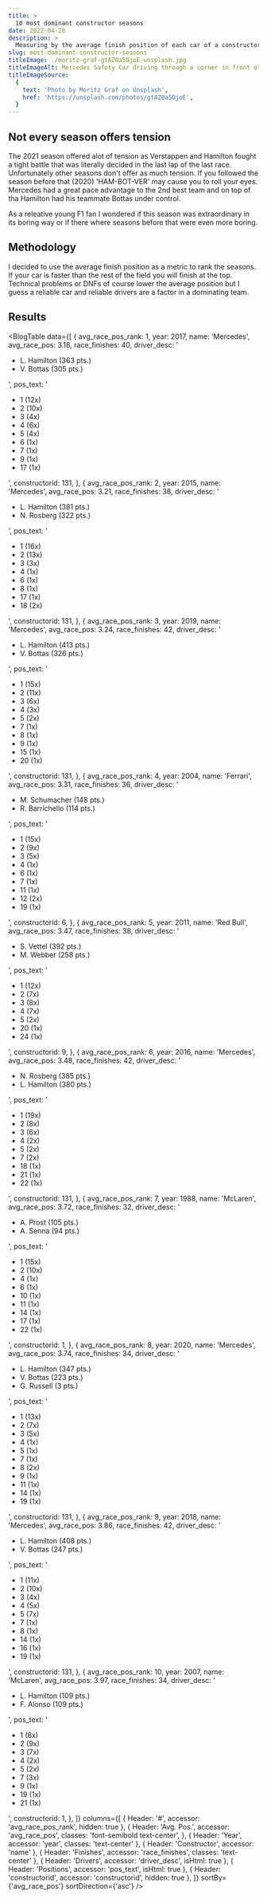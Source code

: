 ```yaml
---
title: >
  10 most dominant constructor seasons
date: 2022-04-28
description: >
  Measuring by the average finish position of each car of a constructor we can rank the most dominant seasons of constructors.
slug: most-dominant-constructor-seasons
titleImage: ./moritz-graf-gtAZ0a5OjoE-unsplash.jpg
titleImageAlt: Mercedes Safety Car driving through a corner in front of a black mercedes formula 1 car
titleImageSource:
  {
    text: 'Photo by Moritz Graf on Unsplash',
    href: 'https://unsplash.com/photos/gtAZ0a5OjoE',
  }
---
```


## Not every season offers tension

The 2021 season offered alot of tension as Verstappen and Hamilton fought a tight battle that was literally decided in the last lap of the last race.
Unfortunately other seasons don't offer as much tension.
If you followed the season before that (2020) 'HAM-BOT-VER' may cause you to roll your eyes.
Mercedes had a great pace advantage to the 2nd best team and on top of tha Hamilton had his teammate Bottas under control.

As a releative young F1 fan I wondered if this season was extraordinary in its boring way or if there where seasons before that were even more boring.

## Methodology

I decided to use the average finish position as a metric to rank the seasons.
If your car is faster than the rest of the field you will finish at the top.
Technical problems or DNFs of course lower the average position but I guess a reliable car and reliable drivers are a factor in a dominating team.

## Results

<BlogTable
  data={[
    {
      avg_race_pos_rank: 1,
      year: 2017,
      name: 'Mercedes',
      avg_race_pos: 3.18,
      race_finishes: 40,
      driver_desc:
        '<ul><li>L. Hamilton (363 pts.)</li><li>V. Bottas (305 pts.)</li></ul>',
      pos_text:
        '<ul><li>1 (12x)</li><li>2 (10x)</li><li>3 (4x)</li><li>4 (6x)</li><li>5 (4x)</li><li>6 (1x)</li><li>7 (1x)</li><li>9 (1x)</li><li>17 (1x)</li></ul>',
      constructorid: 131,
    },
    {
      avg_race_pos_rank: 2,
      year: 2015,
      name: 'Mercedes',
      avg_race_pos: 3.21,
      race_finishes: 38,
      driver_desc:
        '<ul><li>L. Hamilton (381 pts.)</li><li>N. Rosberg (322 pts.)</li></ul>',
      pos_text:
        '<ul><li>1 (16x)</li><li>2 (13x)</li><li>3 (3x)</li><li>4 (1x)</li><li>6 (1x)</li><li>8 (1x)</li><li>17 (1x)</li><li>18 (2x)</li></ul>',
      constructorid: 131,
    },
    {
      avg_race_pos_rank: 3,
      year: 2019,
      name: 'Mercedes',
      avg_race_pos: 3.24,
      race_finishes: 42,
      driver_desc:
        '<ul><li>L. Hamilton (413 pts.)</li><li>V. Bottas (326 pts.)</li></ul>',
      pos_text:
        '<ul><li>1 (15x)</li><li>2 (11x)</li><li>3 (6x)</li><li>4 (3x)</li><li>5 (2x)</li><li>7 (1x)</li><li>8 (1x)</li><li>9 (1x)</li><li>15 (1x)</li><li>20 (1x)</li></ul>',
      constructorid: 131,
    },
    {
      avg_race_pos_rank: 4,
      year: 2004,
      name: 'Ferrari',
      avg_race_pos: 3.31,
      race_finishes: 36,
      driver_desc:
        '<ul><li>M. Schumacher (148 pts.)</li><li>R. Barrichello (114 pts.)</li></ul>',
      pos_text:
        '<ul><li>1 (15x)</li><li>2 (9x)</li><li>3 (5x)</li><li>4 (1x)</li><li>6 (1x)</li><li>7 (1x)</li><li>11 (1x)</li><li>12 (2x)</li><li>19 (1x)</li></ul>',
      constructorid: 6,
    },
    {
      avg_race_pos_rank: 5,
      year: 2011,
      name: 'Red Bull',
      avg_race_pos: 3.47,
      race_finishes: 38,
      driver_desc:
        '<ul><li>S. Vettel (392 pts.)</li><li>M. Webber (258 pts.)</li></ul>',
      pos_text:
        '<ul><li>1 (12x)</li><li>2 (7x)</li><li>3 (8x)</li><li>4 (7x)</li><li>5 (2x)</li><li>20 (1x)</li><li>24 (1x)</li></ul>',
      constructorid: 9,
    },
    {
      avg_race_pos_rank: 6,
      year: 2016,
      name: 'Mercedes',
      avg_race_pos: 3.48,
      race_finishes: 42,
      driver_desc:
        '<ul><li>N. Rosberg (385 pts.)</li><li>L. Hamilton (380 pts.)</li></ul>',
      pos_text:
        '<ul><li>1 (19x)</li><li>2 (8x)</li><li>3 (6x)</li><li>4 (2x)</li><li>5 (2x)</li><li>7 (2x)</li><li>18 (1x)</li><li>21 (1x)</li><li>22 (1x)</li></ul>',
      constructorid: 131,
    },
    {
      avg_race_pos_rank: 7,
      year: 1988,
      name: 'McLaren',
      avg_race_pos: 3.72,
      race_finishes: 32,
      driver_desc:
        '<ul><li>A. Prost (105 pts.)</li><li>A. Senna (94 pts.)</li></ul>',
      pos_text:
        '<ul><li>1 (15x)</li><li>2 (10x)</li><li>4 (1x)</li><li>6 (1x)</li><li>10 (1x)</li><li>11 (1x)</li><li>14 (1x)</li><li>17 (1x)</li><li>22 (1x)</li></ul>',
      constructorid: 1,
    },
    {
      avg_race_pos_rank: 8,
      year: 2020,
      name: 'Mercedes',
      avg_race_pos: 3.74,
      race_finishes: 34,
      driver_desc:
        '<ul><li>L. Hamilton (347 pts.)</li><li>V. Bottas (223 pts.)</li><li>G. Russell (3 pts.)</li></ul>',
      pos_text:
        '<ul><li>1 (13x)</li><li>2 (7x)</li><li>3 (5x)</li><li>4 (1x)</li><li>5 (1x)</li><li>7 (1x)</li><li>8 (2x)</li><li>9 (1x)</li><li>11 (1x)</li><li>14 (1x)</li><li>19 (1x)</li></ul>',
      constructorid: 131,
    },
    {
      avg_race_pos_rank: 9,
      year: 2018,
      name: 'Mercedes',
      avg_race_pos: 3.86,
      race_finishes: 42,
      driver_desc:
        '<ul><li>L. Hamilton (408 pts.)</li><li>V. Bottas (247 pts.)</li></ul>',
      pos_text:
        '<ul><li>1 (11x)</li><li>2 (10x)</li><li>3 (4x)</li><li>4 (5x)</li><li>5 (7x)</li><li>7 (1x)</li><li>8 (1x)</li><li>14 (1x)</li><li>16 (1x)</li><li>19 (1x)</li></ul>',
      constructorid: 131,
    },
    {
      avg_race_pos_rank: 10,
      year: 2007,
      name: 'McLaren',
      avg_race_pos: 3.97,
      race_finishes: 34,
      driver_desc:
        '<ul><li>L. Hamilton (109 pts.)</li><li>F. Alonso (109 pts.)</li></ul>',
      pos_text:
        '<ul><li>1 (8x)</li><li>2 (9x)</li><li>3 (7x)</li><li>4 (2x)</li><li>5 (2x)</li><li>7 (3x)</li><li>9 (1x)</li><li>19 (1x)</li><li>21 (1x)</li></ul>',
      constructorid: 1,
    },
  ]}
  columns={[
    { Header: '#', accessor: 'avg_race_pos_rank', hidden: true },
    {
      Header: 'Avg. Pos.',
      accessor: 'avg_race_pos',
      classes: 'font-semibold text-center',
    },
    { Header: 'Year', accessor: 'year', classes: 'text-center' },
    { Header: 'Constructor', accessor: 'name' },
    { Header: 'Finishes', accessor: 'race_finishes', classes: 'text-center' },
    { Header: 'Drivers', accessor: 'driver_desc', isHtml: true },
    { Header: 'Positions', accessor: 'pos_text', isHtml: true },
    { Header: 'constructorid', accessor: 'constructorid', hidden: true },
  ]}
  sortBy={'avg_race_pos'}
  sortDirection={'asc'}
/>
